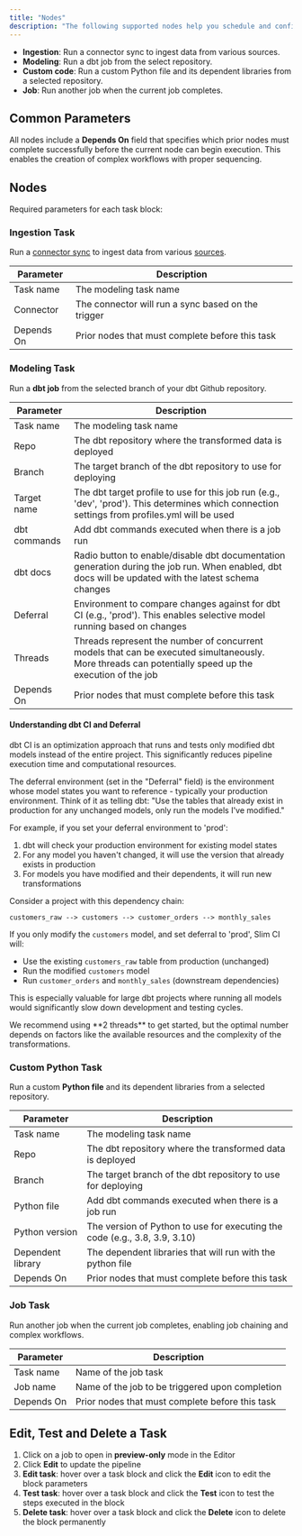 ```yaml
---
title: "Nodes"
description: "The following supported nodes help you schedule and configure tasks for each block of your job."
---
```


- **Ingestion**: Run a connector sync to ingest data from various sources.
- **Modeling**: Run a dbt job from the select repository.
- **Custom code**: Run a custom Python file and its dependent libraries from a selected repository.
- **Job**: Run another job when the current job completes.

## Common Parameters

All nodes include a **Depends On** field that specifies which prior nodes must complete successfully before the current node can begin execution. This enables the creation of complex workflows with proper sequencing.

## Nodes

Required parameters for each task block:

### Ingestion Task

Run a [connector sync](/Orchestration/jobs) to ingest data from various [sources](/Ingestion/sources).

| Parameter  | Description                                        |
| ---------- | -------------------------------------------------- |
| Task name  | The modeling task name                             |
| Connector  | The connector will run a sync based on the trigger |
| Depends On | Prior nodes that must complete before this task    |

### Modeling Task

Run a **dbt job** from the selected branch of your dbt Github repository.

| Parameter    | Description                                                                                                                                           |
| ------------ | ----------------------------------------------------------------------------------------------------------------------------------------------------- |
| Task name    | The modeling task name                                                                                                                                |
| Repo         | The dbt repository where the transformed data is deployed                                                                                             |
| Branch       | The target branch of the dbt repository to use for deploying                                                                                          |
| Target name  | The dbt target profile to use for this job run (e.g., 'dev', 'prod'). This determines which connection settings from profiles.yml will be used        |
| dbt commands | Add dbt commands executed when there is a job run                                                                                                     |
| dbt docs     | Radio button to enable/disable dbt documentation generation during the job run. When enabled, dbt docs will be updated with the latest schema changes |
| Deferral     | Environment to compare changes against for dbt CI (e.g., 'prod'). This enables selective model running based on changes                               |
| Threads      | Threads represent the number of concurrent models that can be executed simultaneously. More threads can potentially speed up the execution of the job |
| Depends On   | Prior nodes that must complete before this task                                                                                                       |

#### Understanding dbt CI and Deferral

dbt CI is an optimization approach that runs and tests only modified dbt models instead of the entire project. This significantly reduces pipeline execution time and computational resources.

The deferral environment (set in the "Deferral" field) is the environment whose model states you want to reference - typically your production environment. Think of it as telling dbt: "Use the tables that already exist in production for any unchanged models, only run the models I've modified."

For example, if you set your deferral environment to 'prod':

1. dbt will check your production environment for existing model states
2. For any model you haven't changed, it will use the version that already exists in production
3. For models you have modified and their dependents, it will run new transformations

Consider a project with this dependency chain:

```
customers_raw --> customers --> customer_orders --> monthly_sales
```

If you only modify the `customers` model, and set deferral to 'prod', Slim CI will:

- Use the existing `customers_raw` table from production (unchanged)
- Run the modified `customers` model
- Run `customer_orders` and `monthly_sales` (downstream dependencies)

This is especially valuable for large dbt projects where running all models would significantly slow down development and testing cycles.

<Info>
  We recommend using **2 threads** to get started, but the optimal number depends on factors like the available resources and the complexity of the transformations.
</Info>

### Custom Python Task

Run a custom **Python file** and its dependent libraries from a selected repository.

| Parameter         | Description                                                                |
| ----------------- | -------------------------------------------------------------------------- |
| Task name         | The modeling task name                                                     |
| Repo              | The dbt repository where the transformed data is deployed                  |
| Branch            | The target branch of the dbt repository to use for deploying               |
| Python file       | Add dbt commands executed when there is a job run                          |
| Python version    | The version of Python to use for executing the code (e.g., 3.8, 3.9, 3.10) |
| Dependent library | The dependent libraries that will run with the python file                 |
| Depends On        | Prior nodes that must complete before this task                            |

### Job Task

Run another job when the current job completes, enabling job chaining and complex workflows.

| Parameter  | Description                                     |
| ---------- | ----------------------------------------------- |
| Task name  | Name of the job task                            |
| Job name   | Name of the job to be triggered upon completion |
| Depends On | Prior nodes that must complete before this task |

## Edit, Test and Delete a Task

1. Click on a job to open in **preview-only** mode in the Editor
2. Click **Edit** to update the pipeline
3. **Edit task**: hover over a task block and click the **Edit** icon to edit the block parameters
4. **Test task**: hover over a task block and click the **Test** icon to test the steps executed in the block
5. **Delete task**: hover over a task block and click the **Delete** icon to delete the block permanently